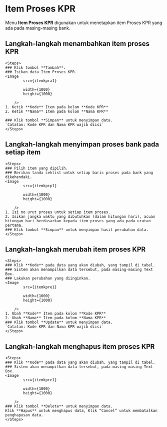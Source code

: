 


# Item Proses KPR

Menu **Item Proses KPR** digunakan untuk menetapkan item Proses KPR
yang ada pada masing-masing bank.

## Langkah-langkah menambahkan item proses KPR

    <Steps>
    ### Klik tombol **Tambah**.
    ### Isikan data Item Proses KPR.
    <Image
            src={itemkpra1}
            
            width={1000}
            height={1000}
                
        />
    1. Ketik **Kode** Item pada kolom **Kode KPR**
    2. Ketik **Nama** Item pada kolom **Nama KPR**

    ### Klik tombol **Simpan** untuk menyimpan data.
    `Catatan: Kode KPR dan Nama KPR wajib diisi`
    </Steps>

## Langkah-langkah menyimpan proses bank pada setiap item

    <Steps>
    ### Pilih item yang dipilih.
    ### Berikan tanda ceklist untuk setiap baris proses pada bank yang dikehendaki.
    <Image
            src={itemkprp1}
            
            width={1000}
            height={1000}
                
        />
    1. Isi no urut proses untuk setiap item proses.
    2. Isikan jangka waktu yang dibutuhkan (dalam hitungan hari), acuan hitungan hari berdasarkan kepada item proses yang ada pada urutan pertama.
    ### Klik tombol **Simpan** untuk menyimpan hasil perubahan data.
    </Steps>

## Langkah-langkah merubah item proses KPR

    <Steps>
    ### Klik **Kode** pada data yang akan diubah, yang tampil di tabel.
    ### Sistem akan menampilkan data tersebut, pada masing-masing Text Box.
    ### Lakukan perubahan yang diinginkan.
    <Image
            src={itemkpre1}
            
            width={1000}
            height={1000}
                
        />
    1. Ubah **Kode** Item pada kolom **Kode KPR**
    2. Ubah **Nama** Item pada kolom **Nama KPR**
    ### Klik tombol **Update** untuk menyimpan data.
    `Catatan: Kode KPR dan Nama KPR wajib diisi`
    </Steps>

## Langkah-langkah menghapus item proses KPR

    <Steps>
    ### Klik **Kode** pada data yang akan diubah, yang tampil di tabel.
    ### Sistem akan menampilkan data tersebut, pada masing-masing Text Box.
    <Image
            src={itemkpre1}
            
            width={1000}
            height={1000}
                
        />
    ### Klik tombol **Delete** untuk menyimpan data.
    Klik **Hapus** untuk menghapus data, Klik “Cancel” untuk membatalkan
    penghapusan data.
    </Steps>
